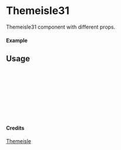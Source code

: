 
<Meta of={Themeisle31} title="Themeisle/Themeisle31" />

# Themeisle31

Themeisle31 component with different props.

#### Example

<Canvas of={Themeisle31.Primary} />

## Usage

```ts
import { Themeisle31 } from "yadl-ui";

const Example = () => {
  return (
      <Themeisle31 />
  );
};

export default Example;
```

#### Credits
[Themeisle](https://themeisle.com/illustrations/)
